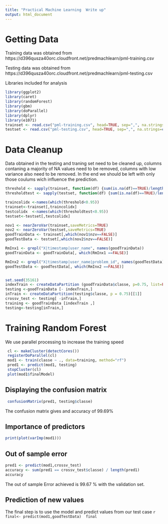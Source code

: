 ```yaml
---
title: "Practical Machine Learning  Write up"
output: html_document
---
```


# Getting Data

Training data was obtained from https://d396qusza40orc.cloudfront.net/predmachlearn/pml-training.csv

Testing data was obtained from https://d396qusza40orc.cloudfront.net/predmachlearn/pml-testing.csv

Libraries included for analysis
```r
library(ggplot2)
library(caret)
library(randomForest)
library(gbm)
library(doParallel)
library(dplyr)
library(e1071)
trainset <- read.csv("pml-training.csv", head=TRUE, sep=",", na.strings=c("NA","#DIV/0!","")) 
testset <- read.csv("pml-testing.csv", head=TRUE, sep=",", na.strings=c("NA","#DIV/0!",""))  

```

# Data Cleanup

Data obtained in the testing and traning set need to be cleaned up, columns contaning a majority of NA values need to be removed, columns with low variance also need to be removed. In the end we should be left with only those coulums wich influence the prediction.

```r

threshold <- sapply(trainset, function(df) {sum(is.na(df)==TRUE)/length(df)})
thresholdtest <- sapply(testset, function(df) {sum(is.na(df)==TRUE)/length(df)})

traincolidx <-names(which(threshold<0.95))
trainset<-trainset[,traincolidx]
testcolidx  <-names(which(thresholdtest<0.95))
testset<-testset[,testcolidx]

nov1 <- nearZeroVar(trainset,saveMetrics=TRUE)
nov2 <- nearZeroVar(testset,saveMetrics=TRUE)
goodTrainData <- trainset[,which(nov1$nzv==FALSE)]
goodTestData <- testset[,which(nov2$nzv==FALSE)]

RmInx1 <- grepl("X|timestamp|user_name", names(goodTrainData))
goodTrainData <- goodTrainData[, which(RmInx1 ==FALSE)]

RmInx2 <- grepl("X|timestamp|user_name|problem_id", names(goodTestData))
goodTestData <- goodTestData[, which(RmInx2 ==FALSE)]


set.seed(35161)
indexTrain <- createDataPartition (goodTrainData$classe, p=0.75, list=FALSE)
testing <-goodTrainData [- indexTrain,]
inTrain <- createDataPartition(testing$classe, p = 0.75)[[1]]
crossv_test <- testing[ -inTrain,]
training <- goodTrainData [indexTrain ,]
testing<-testing[inTrain,]

```

# Training Random Forest 

We use parallel processing to increase the training speed
```r
 cl <- makeCluster(detectCores())
 registerDoParallel(cl)
 mod1 <- train(classe ~ ., data=training, method="rf")
 pred1 <- predict(mod1, testing)
 stopCluster(cl)
 plot(mod1$finalModel)
```

## Displaying the confusion matrix

```r
 confusionMatrix(pred1, testing$classe)
```

The confusion matrix gives and accuracy of 99.69%
 
## Importance of predictors
 
 ```r
 print(plot(varImp(mod1)))
 ```
## Out of sample error 
 ```r
pred1 <- predict(mod1,crossv_test)
accuracy <- sum(pred1 == crossv_test$classe) / length(pred1)
accuracy
 ```
The out of sample Error achieved is  99.67 % with the validation set.
 
## Prediction of new values
 
The final step is to use the model and predict values from our test case
 ```r
 final<- predict(mod1,goodTestData)
 final
 ```
